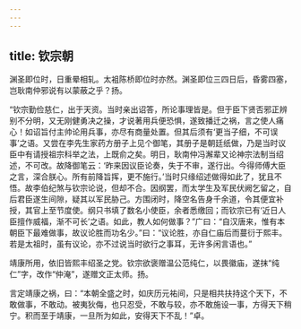 ```yaml
---
---
---
```

title: 钦宗朝
---







渊圣即位时，日重晕相轧。太袓陈桥即位时亦然。渊圣即位三四日后，昏雾四塞，岂耿南仲邪说有以蒙蔽之乎？扬。

“钦宗勤俭慈仁，出于天资。当时亲出诏答，所论事理皆是。但于臣下贤否邪正辨别不分明，又无刚健勇决之操，才说著用兵便恐惧，遂致播迁之祸，言之使人痛心！如诏旨付主帅论用兵事，亦尽有商量处置。但其后须有‘更当子细，不可误事’之语。又尝在李先生家药方册子上见个御笔，其册子是朝廷纸做，乃是当时议臣中有请授祖宗科举之法，上既俞之矣。明日，耿南仲冯澥辈又论神宗法制当绍述，不可改。故降御笔云：‘昨来因议臣论奏，失于不审，遂行出。今得师傅大臣之言，深合朕心。所有前降旨挥，更不施行。’当时只缘绍述做得如此了，犹且不悟。故李伯纪煞与钦宗论说，但却不合。因纲罢，而太学生及军民伏阙乞留之，自后君臣遂生间隙，疑其以军民胁己。方围闭时，降空名告身千余道，令其便宜补授，其官上至节度使。纲只书填了数名小使臣，余者悉缴回；而钦宗已有‘近日人臣擅作威福，渐不可长’之语。如此，教人如何做事？”广曰：“自汉唐来，惟有本朝臣下最难做事，故议论胜而功名少。”曰：“议论胜，亦自仁庙后而蔓衍于熙丰。若是太祖时，虽有议论，亦不过说当时欲行之事耳，无许多闲言语也。”

靖康所用，依旧皆熙丰绍圣之党。钦宗欲褒赠温公范纯仁，以畏徽庙，遂抹“纯仁”字，改作“仲淹”，遂赠文正太师。扬。

言定靖康之祸，曰：“本朝全盛之时，如庆历元祐间，只是相共扶持这个天下，不敢做事，不敢动。被夷狄侮，也只忍受，不敢与较，亦不敢施设一事，方得天下稍宁。积而至于靖康，一旦所为如此，安得天下不乱！”卓。